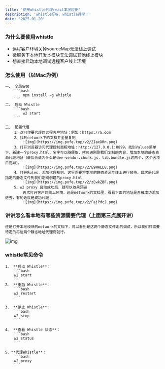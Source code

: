 ```yaml
---
title: '使用whistle代理react本地应用'
description: 'whistle好呀，whistle得学！'
date: '2025-01-20'
---
```

### 为什么要使用whistle
- 远程客户环境关掉sourceMap无法线上调试
- 微服务下本地开发本模块无法调试其他线上模块
- 想直接启动本地调试远程客户线上环境

### 怎么使用（以Mac为例）
	一、 全局安装
		```bash
			npm install -g whistle
		```
	二、 启动 Whistle
		```bash
			w2 start
		```

	三、 配置代理
		1、访问你要代理的远程客户地址：例如：https://a.com
		2、找到network下的文档并全量复制
			![img](https://img.pxfe.top/v2/ZIaxDRn.png)
		3、打开浏览器访问代理控制面板地址：http://127.0.0.1:8899，找到Values菜单下，新建一个proxy.html，名字可以随便取，拷贝进刚刚我们复制的内容，增加本地的静态资源代理地址（最后会说为什么是dev-vendor.chunk.js，lib.bundle.js这两个，这个因项目而异）。
			![img](https://img.pxfe.top/v2/E9WWLL8.png)
		4、打开Rules，添加代理规则，这里需要将本地的静态资源与线上进行替换，其次是代理指定的静态文件到我们刚刚创建的proxy.html
			![img](https://img.pxfe.top/v2/zEwkZBF.png)
		5、w2 proxy 启动成功后，就可以效果预览
			再次打开客户的线上环境，还是network的文档里，看看下面的地址是否被成功添加进去，有的话就是成功代理；
			![img](https://img.pxfe.top/v2/FajPdcJ.png)

### 讲讲怎么看本地有哪些资源需要代理（上面第三点展开讲）

	还是打开本地模块的network的文档下，可以看到是这两个静态文件走的调试，所以我们只需要特定的将这两个静态地址代理商就行。
![img](https://img.pxfe.top/v2/picfmIZ.png)


### whistle常见命令

	1、 **启动 Whistle**：
		```bash
		w2 start
		```
	2、 **重启 Whistle**：
		```bash
		w2 restart
		```

	3、 **停止 Whistle**：
		```bash
		w2 stop
		```

	4、 **查看 Whistle 状态**：
		```bash
		w2 status
		```

	5、**代理Whistle**：
		```bash
		w2 proxy
		```
